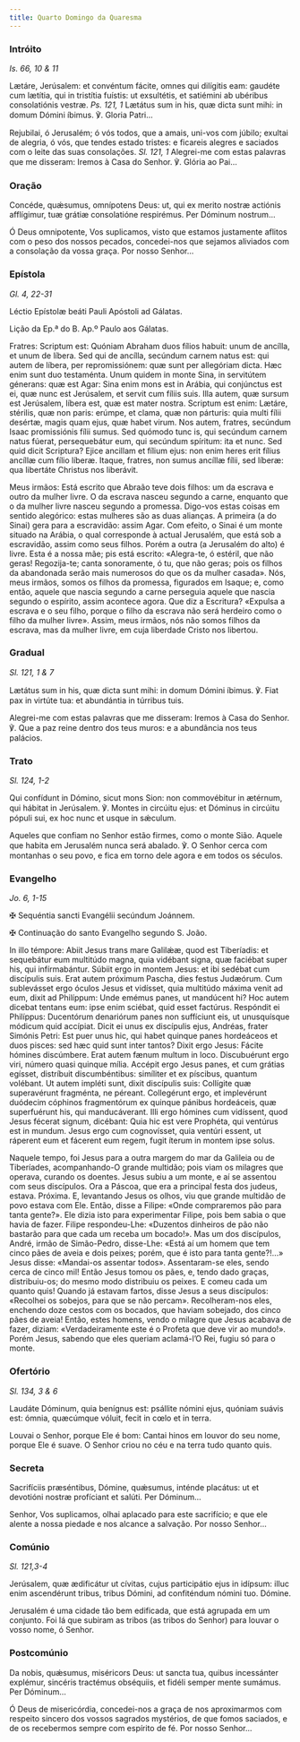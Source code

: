 ```yaml
---
title: Quarto Domingo da Quaresma
---
```


### Intróito

<em>Is. 66, 10 & 11</em>

<div class="side-by-side not-content">

Lætáre, Jerúsalem: et convéntum fácite, omnes qui dilígitis eam: gaudéte cum lætítia, qui in tristítia fuístis: ut exsultétis, et satiémini ab ubéribus consolatiónis vestræ. <em>Ps. 121, 1</em> Lætátus sum in his, quæ dicta sunt mihi: in domum Dómini íbimus. ℣. Gloria Patri...

Rejubilai, ó Jerusalém; ó vós todos, que a amais, uni-vos com júbilo; exultai de alegria, ó vós, que tendes estado tristes: e ficareis alegres e saciados com o leite das suas consolações. <em>Sl. 121, 1</em> Alegrei-me com estas palavras que me disseram: Iremos à Casa do Senhor. ℣. Glória ao Pai...

</div>

### Oração

<div class="side-by-side not-content">

Concéde, quǽsumus, omnípotens Deus: ut, qui ex merito nostræ actiónis afflígimur, tuæ grátiæ consolatióne respirémus. Per Dóminum nostrum...

Ó Deus omnipotente, Vos suplicamos, visto que estamos justamente aflitos com o peso dos nossos pecados, concedei-nos que sejamos aliviados com a consolação da vossa graça. Por nosso Senhor...

</div>

### Epístola

<em>Gl. 4, 22-31</em>

<div class="side-by-side not-content">

Léctio Epístolæ beáti Pauli Apóstoli ad Gálatas.

Lição da Ep.ª do B. Ap.º Paulo aos Gálatas.

Fratres: Scriptum est: Quóniam Abraham duos fílios habuit: unum de ancílla, et unum de líbera. Sed qui de ancílla, secúndum carnem natus est: qui autem de líbera, per repromissiónem: quæ sunt per allegóriam dicta. Hæc enim sunt duo testaménta. Unum quidem in monte Sina, in servitútem génerans: quæ est Agar: Sina enim mons est in Arábia, qui conjúnctus est ei, quæ nunc est Jerúsalem, et servit cum fíliis suis. Illa autem, quæ sursum est Jerúsalem, líbera est, quæ est mater nostra. Scriptum est enim: Lætáre, stérilis, quæ non paris: erúmpe, et clama, quæ non párturis: quia multi fílii desértæ, magis quam ejus, quæ habet virum. Nos autem, fratres, secúndum Isaac promissiónis fílii sumus. Sed quómodo tunc is, qui secúndum carnem natus fúerat, persequebátur eum, qui secúndum spíritum: ita et nunc. Sed quid dicit Scriptura? Ejice ancillam et fílium ejus: non enim heres erit fílius ancíllæ cum fílio líberæ. Itaque, fratres, non sumus ancíllæ fílii, sed líberæ: qua libertáte Christus nos liberávit.

Meus irmãos: Está escrito que Abraão teve dois filhos: um da escrava e outro da mulher livre. O da escrava nasceu segundo a carne, enquanto que o da mulher livre nasceu segundo a promessa. Digo-vos estas coisas em sentido alegórico: estas mulheres são as duas alianças. A primeira (a do Sinai) gera para a escravidão: assim Agar. Com efeito, o Sinai é um monte situado na Arábia, o qual corresponde à actual Jerusalém, que está sob a escravidão, assim como seus filhos. Porém a outra (a Jerusalém do alto) é livre. Esta é a nossa mãe; pis está escrito: «Alegra-te, ó estéril, que não geras! Regozija-te; canta sonoramente, ó tu, que não geras; pois os filhos da abandonada serão mais numerosos do que os da mulher casada». Nós, meus irmãos, somos os filhos da promessa, figurados em Isaque; e, como então, aquele que nascia segundo a carne perseguia aquele que nascia segundo o espírito, assim acontece agora. Que diz a Escritura? «Expulsa a escrava e o seu filho, porque o filho da escrava não será herdeiro como o filho da mulher livre». Assim, meus irmãos, nós não somos filhos da escrava, mas da mulher livre, em cuja liberdade Cristo nos libertou.

</div>

### Gradual

<em>Sl. 121, 1 & 7</em>

<div class="side-by-side not-content">

Lætátus sum in his, quæ dicta sunt mihi: in domum Dómini íbimus. ℣. Fiat pax in virtúte tua: et abundántia in túrribus tuis.

Alegrei-me com estas palavras que me disseram: Iremos à Casa do Senhor. ℣. Que a paz reine dentro dos teus muros: e a abundância nos teus palácios.

</div>

### Trato

<em>Sl. 124, 1-2</em>

<div class="side-by-side not-content">

Qui confídunt in Dómino, sicut mons Sion: non commovébitur in ætérnum, qui hábitat in Jerúsalem. ℣. Montes in circúitu ejus: et Dóminus in circúitu pópuli sui, ex hoc nunc et usque in sǽculum.

Aqueles que confiam no Senhor estão firmes, como o monte Sião. Aquele que habita em Jerusalém nunca será abalado. ℣. O Senhor cerca com montanhas o seu povo, e fica em torno dele agora e em todos os séculos.

</div>

### Evangelho

<em>Jo. 6, 1-15</em>

<div class="side-by-side not-content">

<span class="cross text-red-500">✠</span> Sequéntia sancti Evangélii secúndum Joánnem.

<span class="cross text-red-500">✠</span> Continuação do santo Evangelho segundo S. João.

In illo témpore: Abiit Jesus trans mare Galilǽæ, quod est Tiberíadis: et sequebátur eum multitúdo magna, quia vidébant signa, quæ faciébat super his, qui infírmabántur. Súbiit ergo in montem Jesus: et ibi sedébat cum discípulis suis. Erat autem próximum Pascha, dies festus Judæórum. Cum sublevásset ergo óculos Jesus et vidísset, quia multitúdo máxima venit ad eum, dixit ad Philíppum: Unde emémus panes, ut mandúcent hi? Hoc autem dicebat tentans eum: ipse enim sciébat, quid esset factúrus. Respóndit ei Philíppus: Ducentórum denariórum panes non suffíciunt eis, ut unusquísque módicum quid accípiat. Dicit ei unus ex discípulis ejus, Andréas, frater Simónis Petri: Est puer unus hic, qui habet quinque panes hordeáceos et duos pisces: sed hæc quid sunt inter tantos? Dixit ergo Jesus: Fácite hómines discúmbere. Erat autem fænum multum in loco. Discubuérunt ergo viri, número quasi quinque mília. Accépit ergo Jesus panes, et cum grátias egísset, distríbuit discumbéntibus: simíliter et ex píscibus, quantum volébant. Ut autem impléti sunt, dixit discípulis suis: Collígite quæ superavérunt fragménta, ne péreant. Collegérunt ergo, et implevérunt duódecim cóphinos fragmentórum ex quinque pánibus hordeáceis, quæ superfuérunt his, qui manducáverant. Illi ergo hómines cum vidíssent, quod Jesus fécerat signum, dicébant: Quia hic est vere Prophéta, qui ventúrus est in mundum. Jesus ergo cum cognovísset, quia ventúri essent, ut ráperent eum et fácerent eum regem, fugit íterum in montem ipse solus.

Naquele tempo, foi Jesus para a outra margem do mar da Galileia ou de Tiberíades, acompanhando-O grande multidão; pois viam os milagres que operava, curando os doentes. Jesus subiu a um monte, e aí se assentou com seus discípulos. Ora a Páscoa, que era a principal festa dos judeus, estava. Próxima. E, levantando Jesus os olhos, viu que grande multidão de povo estava com Ele. Então, disse a Filipe: «Onde compraremos pão para tanta gente?». Ele dizia isto para experimentar Filipe, pois bem sabia o que havia de fazer. Filipe respondeu-Lhe: «Duzentos dinheiros de pão não bastarão para que cada um receba um bocado!». Mas um dos discípulos, André, irmão de Simão-Pedro, disse-Lhe: «Está aí um homem que tem cinco pães de aveia e dois peixes; porém, que é isto para tanta gente?!...» Jesus disse: «Mandai-os assentar todos». Assentaram-se eles, sendo cerca de cinco mil! Então Jesus tomou os pães, e, tendo dado graças, distribuiu-os; do mesmo modo distribuiu os peixes. E comeu cada um quanto quis! Quando já estavam fartos, disse Jesus a seus discípulos: «Recolhei os sobejos, para que se não percam». Recolheram-nos eles, enchendo doze cestos com os bocados, que haviam sobejado, dos cinco pães de aveia! Então, estes homens, vendo o milagre que Jesus acabava de fazer, diziam: «Verdadeiramente este é o Profeta que deve vir ao mundo!». Porém Jesus, sabendo que eles queriam aclamá-l’O Rei, fugiu só para o monte.

</div>

### Ofertório

<em>Sl. 134, 3 & 6</em>

<div class="side-by-side not-content">

Laudáte Dóminum, quia benígnus est: psállite nómini ejus, quóniam suávis est: ómnia, quæcúmque vóluit, fecit in cœlo et in terra.

Louvai o Senhor, porque Ele é bom: Cantai hinos em louvor do seu nome, porque Ele é suave. O Senhor criou no céu e na terra tudo quanto quis.

</div>

### Secreta

<div class="side-by-side not-content">

Sacrifíciis præséntibus, Dómine, quǽsumus, inténde placátus: ut et devotióni nostræ profíciant et salúti. Per Dóminum...

Senhor, Vos suplicamos, olhai aplacado para este sacrifício; e que ele alente a nossa piedade e nos alcance a salvação. Por nosso Senhor...

</div>

### Comúnio

<em>Sl. 121,3-4</em>

<div class="side-by-side not-content">

Jerúsalem, quæ ædificátur ut cívitas, cujus participátio ejus in idípsum: illuc enim ascendérunt tribus, tribus Dómini, ad confiténdum nómini tuo. Dómine.

Jerusalém é uma cidade tão bem edificada, que está agrupada em um conjunto. Foi lá que subiram as tribos (as tribos do Senhor) para louvar o vosso nome, ó Senhor.

</div>

### Postcomúnio

<div class="side-by-side not-content">

Da nobis, quǽsumus, miséricors Deus: ut sancta tua, quibus incessánter explémur, sincéris tractémus obséquiis, et fidéli semper mente sumámus. Per Dóminum...

Ó Deus de misericórdia, concedei-nos a graça de nos aproximarmos com respeito sincero dos vossos sagrados mystérios, de que fomos saciados, e de os recebermos sempre com espírito de fé. Por nosso Senhor...

</div>
